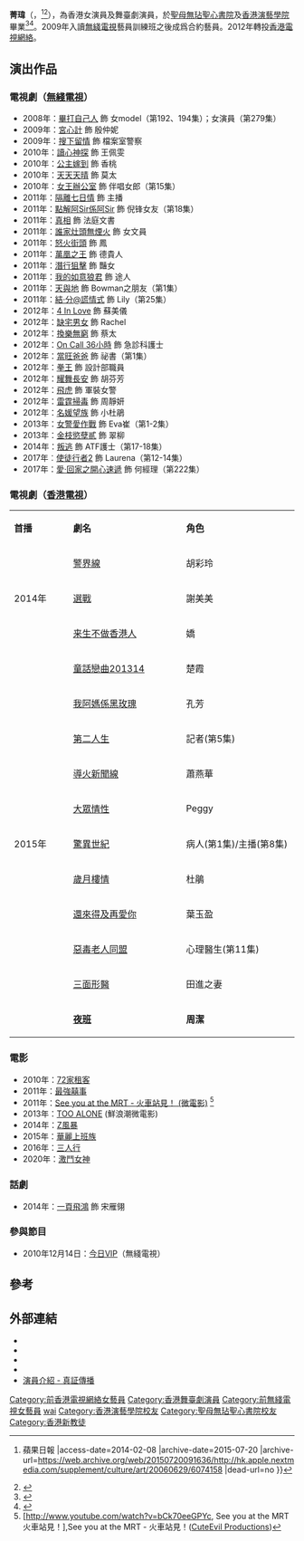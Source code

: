 {{藝人
| 姓名 = 菁瑋
| 類型 = 女藝人
| 圖片 =  
| 羅馬拼音 = Ching Wai
| 本名 = 何菁瑋
| 英文名 = Luvin Ho
| 綽號 = Luvin
| 國籍 = {{CNHK}}
| 職業 = 演員
| 出生日期 = {{birth_date_and_age|1985|12|31}}
| 出生地點 = {{HKG-1959}}
| 教育程度 = [[香港演藝學院|香港演藝學院]]畢業（主修粵劇）
| 母校 = [[聖母無玷聖心書院|聖母無玷聖心書院]]
| 語言 = 粵語、英語、普通話
| 宗教信仰 = [[基督教|基督教]]
| 活躍年代 =  2009年至今
| 經紀公司 = [[TVB|TVB]]（2009—2012）<br>[[香港電視網絡|香港電視網絡]]（2012—2014）
| 網站 = 
| imdb = 4955213
}}

'''菁瑋'''（{{lang|en|'''Luvin Ho'''}}，{{bd|1985年|12月31日}}<ref name="birth">{{Cite web |url=http://hk.apple.nextmedia.com/supplement/culture/art/20060629/6074158 |title=歲粵留人索女都撐{{!}} 蘋果日報 |access-date=2014-02-08 |archive-date=2015-07-20 |archive-url=https://web.archive.org/web/20150720091636/http://hk.apple.nextmedia.com/supplement/culture/art/20060629/6074158 |dead-url=no }}</ref><ref>{{Cite web |url=http://hktv.com.hk/tv/personal/0116.html |title=香港電視 HKTV 菁瑋 |access-date=2014-02-08 |archive-url=https://web.archive.org/web/20140221171927/http://hktv.com.hk/tv/personal/0116.html |archive-date=2014-02-21 |dead-url=yes }}</ref>），為香港女演員及舞臺劇演員，於[[聖母無玷聖心書院|聖母無玷聖心書院]]及[[香港演藝學院|香港演藝學院]]畢業<ref>{{Cite web |url=http://the-sun.on.cc/cnt/entertainment/20130524/00470_115.html |title=菁瑋打得唱得機會多- 太陽報 |access-date=2014-02-08 |archive-date=2016-03-05 |archive-url=https://web.archive.org/web/20160305130315/http://the-sun.on.cc/cnt/entertainment/20130524/00470_115.html |dead-url=no }}</ref><ref>{{Cite web |url=http://inews.mingpao.com/htm/INews/20131020/ma71815a.htm |title=明報即時新聞網-娛樂---菁瑋：王維基記得我名 |access-date=2014-02-08 |archive-date=2014-02-22 |archive-url=https://web.archive.org/web/20140222011054/http://inews.mingpao.com/htm/INews/20131020/ma71815a.htm |dead-url=no }}</ref>。2009年入讀[[無綫電視|無綫電視]]藝員訓練班之後成爲合約藝員。2012年轉投[[香港電視網絡|香港電視網絡]]。

==演出作品==
===電視劇（[[無綫電視|無綫電視]]）===
*2008年：[[畢打自己人|畢打自己人]] 飾 女model（第192、194集）；女演員（第279集）
*2009年：[[宮心計|宮心計]] 飾 殷仲妮
*2009年：[[搜下留情|搜下留情]] 飾 檔案室警察
*2010年：[[讀心神探|讀心神探]] 飾 王佩雯
*2010年：[[公主嫁到|公主嫁到]] 飾 香桃
*2010年：[[天天天晴|天天天晴]] 飾 莫太
*2010年：[[女王辦公室|女王辦公室]] 飾 伴唱女郎（第15集）
*2011年：[[隔離七日情|隔離七日情]] 飾 主播
*2011年：[[點解阿Sir係阿Sir|點解阿Sir係阿Sir]] 飾 倪锋女友（第18集）
*2011年：[[真相_(無綫電視劇)|真相]] 飾 法庭文書
*2011年：[[誰家灶頭無煙火|誰家灶頭無煙火]] 飾 女文員
*2011年：[[怒火街頭|怒火街頭]] 飾 鳳
*2011年：[[萬凰之王|萬凰之王]] 飾 德貴人
*2011年：[[潛行狙擊|潛行狙擊]] 飾 豔女
*2011年：[[我的如意狼君|我的如意狼君]] 飾 途人
*2011年：[[天與地_(無綫電視劇)|天與地]] 飾 Bowman之朋友（第1集）
*2011年：[[結·分@謊情式|結·分@謊情式]] 飾 Lily（第25集）
*2012年：[[4_In_Love_(電視劇)|4 In Love]] 飾 蘇美儀
*2012年：[[缺宅男女|缺宅男女]] 飾 Rachel
*2012年：[[換樂無窮|換樂無窮]] 飾 蔡太
*2012年：[[On_Call_36小時|On Call 36小時]] 飾 急診科護士
*2012年：[[當旺爸爸|當旺爸爸]] 飾 祕書（第1集）
*2012年：[[拳王_(2012年電視劇)|拳王]] 飾 設計部職員
*2012年：[[耀舞長安|耀舞長安]] 飾 胡芬芳
*2012年：[[飛虎_(電視劇)|飛虎]] 飾 軍裝女警
*2012年：[[雷霆掃毒|雷霆掃毒]] 飾 周靜妍
*2012年：[[名媛望族|名媛望族]] 飾 小杜鵑
*2013年：[[女警愛作戰|女警愛作戰]] 飾 Eva崔（第1-2集）
*2013年：[[金枝慾孽貳|金枝慾孽貳]] 飾 翠柳
*2014年：[[叛逃_(無綫電視劇集)|叛逃]] 飾 ATF護士（第17-18集）
*2017年︰[[使徒行者2|使徒行者2]] 飾 Laurena（第12-14集）
*2017年：[[愛·回家之開心速遞|愛·回家之開心速遞]] 飾 何經理（第222集）

===電視劇（[[香港電視網絡|香港電視]]）===
{|class="wikitable" width="100%"
|- style="background:pink; color:black" align=center
|style="width:7%"|'''首播'''||style="width:17%"|'''劇名'''||style="width:17%"|'''角色'''
|-
|rowspan="3"|2014年||[[警界線|警界線]]||胡彩玲
|-
|[[選戰|選戰]]||謝美美
|-
|[[来生不做香港人|来生不做香港人]]||嬌
|-
|rowspan="11"|2015年||[[童話戀曲201314|童話戀曲201314]]||楚霞
|-
|[[我阿媽係黑玫瑰|我阿媽係黑玫瑰]]||孔芳
|-
|[[第二人生_(電視劇)|第二人生]]||記者(第5集)
|-
|[[導火新聞線|導火新聞線]]||蕭燕華
|-
|[[大眾情性|大眾情性]]||Peggy
|-
|[[驚異世紀|驚異世紀]]||病人(第1集)/主播(第8集)
|-
|[[歲月樓情|歲月樓情]]||杜鵑
|-
|[[還來得及再愛你|還來得及再愛你]]||葉玉盈
|-
|[[惡毒老人同盟|惡毒老人同盟]]||心理醫生(第11集)
|-
|[[三面形醫|三面形醫]]||田進之妻
|-
|'''[[夜班_(電視劇)|夜班]]'''||'''周潔'''
|}

===電影===
*2010年：[[72家租客|72家租客]]
*2011年：[[最強囍事|最強囍事]]
*2011年：[http://www.imdb.com/title/tt2306725/ See you at the MRT - 火車站見！ (微電影)] {{Wayback|url=http://www.imdb.com/title/tt2306725/ |date=20170211233034 }}<ref>[http://www.youtube.com/watch?v=bCk70eeGPYc,  See you at the MRT 火車站見！],See you at the MRT - 火車站見！([[CuteEvil_Productions|CuteEvil Productions]])</ref>
*2013年：[[TOO_ALONE|TOO ALONE]] (鮮浪潮微電影)
*2014年：[[Z風暴|Z風暴]]
*2015年：[[華麗上班族|華麗上班族]]
*2016年：[[三人行_(電影)|三人行]]
*2020年：[[激鬥女神|激鬥女神]]

===話劇===
*2014年：[[一頁飛鴻|一頁飛鴻]] 飾 宋雁翎

===參與節目===
*2010年12月14日：[[今日VIP#12.E6.9C.88_2|今日VIP]]（無綫電視）

==參考==
{{reflist|2}}

==外部連結==
*{{Facebook|LuvinCW}}
*{{Instagram|luvincw}}
*{{sinaweibo|luvin}}
*{{hkmdb name|49746}}
* [http://www.gnci.org.hk/beta/activity/index.php?activity_id=63 演員介紹 - 真証傳播] {{Wayback|url=http://www.gnci.org.hk/beta/activity/index.php?activity_id=63 |date=20160412003740 }}
{{DEFAULTSORT:ching}}
[[Category:前香港電視網絡女藝員|Category:前香港電視網絡女藝員]]
[[Category:香港舞臺劇演員|Category:香港舞臺劇演員]]
[[Category:前無綫電視女藝員|Category:前無綫電視女藝員]]
[[Category:何姓|wai]]
[[Category:香港演藝學院校友|Category:香港演藝學院校友]]
[[Category:聖母無玷聖心書院校友|Category:聖母無玷聖心書院校友]]
[[Category:香港新教徒|Category:香港新教徒]]